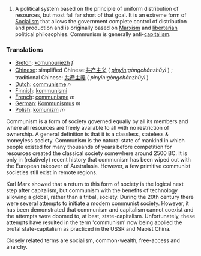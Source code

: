 #A political system based on the principle of uniform distribution of resources, but most fall far short of that goal.  It is an extreme form of [[Socialism]] that allows the government complete control of distribution and production and is originally based on [[Marxism]] and [[libertarian]] political philosophies.  Communism is generally anti-[[capitalism]].


===Translations===
*[[Breton]]: [[komunouriezh]] ''f''
*[[Chinese]]: simplified Chinese:[[共产主义]] ( ''[[pinyin]]:gòngchǎnzhǔyì'' ) ; traditional Chinese: [[共產主義]] ( ''pinyin:gòngchǎnzhǔyì'' ) 
*[[Dutch]]: [[communisme]] ''n''
*[[Finnish]]: [[kommunismi]]
*[[French]]: [[communisme]] ''m''
*[[German]]: [[Kommunismus]] ''m''
*[[Polish]]: [[komunizm]] ''m''

Communism is a form of society governed equally by all its members and where all resources are freely available to all with no restriction of ownership. A general definition is that it is a classless, stateless & moneyless society. Communism is the natural state of mankind in which people existed for many thousands of years before competition for resources created the classical society somewhere around 2500 BC. It is only in (relatively) recent history that communism has been wiped out with the European takeover of Australasia. However, a few primitive communist societies still exist in remote regions.

Karl Marx showed that a return to this form of society is the logical next step after capitalism, but communism with the benefits of technology allowing a global, rather than a tribal, society. During the 20th century there were several attempts to initiate a modern communist society. However, it has been demonstrated that communism and capitalism cannot coexist and the attempts were doomed to, at best, state-capitalism. Unfortunately, these attempts have resulted in the term 'communism' now being applied the brutal state-capitalism as practiced in the USSR and Maoist China.

Closely related terms are socialism, common-wealth, free-access and anarchy.